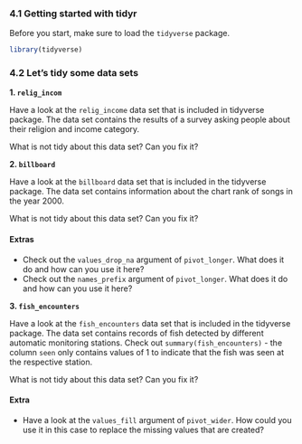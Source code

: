 ### 4.1 Getting started with tidyr

Before you start, make sure to load the `tidyverse` package.

```r
library(tidyverse)
```

### 4.2 Let's tidy some data sets


**1. `relig_incom`**

Have a look at the `relig_income` data set that is included in tidyverse package.
The data set contains the results of a survey asking people about their religion and income category.

What is not tidy about this data set? Can you fix it?


**2. `billboard`**

Have a look at the `billboard` data set that is included in the tidyverse package.
The data set contains information about the chart rank of songs in the year 2000.

What is not tidy about this data set? Can you fix it?

#### Extras

- Check out the `values_drop_na` argument of `pivot_longer`. What does it do and how can you use it here?
- Check out the `names_prefix` argument of `pivot_longer`. What does it do and how can you use it here?

**3. `fish_encounters`**

Have a look at the `fish_encounters` data set that is included in the tidyverse package.
The data set contains records of fish detected by different automatic monitoring stations. 
Check out `summary(fish_encounters)` - the column `seen` only contains values of 1 to indicate that the fish was seen at the respective station.

What is not tidy about this data set? Can you fix it?

#### Extra

- Have a look at the `values_fill` argument of `pivot_wider`. How could you use it in this case to replace the missing values that are created?
